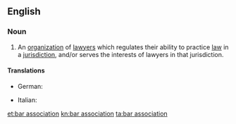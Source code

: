 ==English==

===Noun===
{{wikipedia}}
{{en-noun}}

# An [[organization]] of [[lawyer]]s which regulates their ability to practice [[law]] in a [[jurisdiction]], and/or serves the interests of lawyers in that jurisdiction.

====Translations====
{{trans-top|an organization of lawyers}}
* German: {{t|de|Rechtsanwaltskammer}}
{{trans-mid}}
* Italian: {{t|it|Ordine Forense}}
{{trans-bottom}}

[[et:bar association]]
[[kn:bar association]]
[[ta:bar association]]